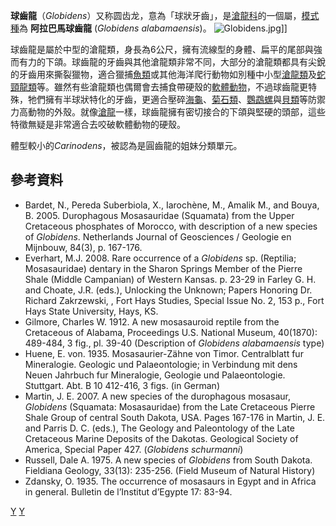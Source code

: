 {{Automatic taxobox
| taxon = Globidens
| authority = Gilmore, 1912
| status = fossil
| image = GlobidensDB2.jpg
| image_caption = 阿拉巴馬球齒龍
| fossil_range = {{Fossil range|84.9|66}}
| subdivision_ranks = [[種|種]]
| subdivision =
*阿拉巴馬球齒龍 ''G. alabamaensis'' <small>([[模式種|模式種]]) <br>Gilmore, 1912</small>
*達科塔球齒龍 ''G. dakotensis'' <small>Russell, 1975</small>
*舒氏球齒龍 ''G. schurmanni'' <small>Martin, 2007</small>
*磷酸盐球齒龍 ''G. phosphaticus'' <small>Bardet and Pereda-Suberbiola, 2005</small>
*单一球齒龍 ''G. simplex'' <small>LeBlanc "et al.", 2019</small>
}}

'''球齒龍'''（''Globidens''）又称圆齿龙，意為「球狀牙齒」，是[[滄龍科|滄龍科]]的一個屬，[[模式種|模式種]]為 '''阿拉巴馬球齒龍''' (''Globidens alabamaensis'')。
[[File:Globidens.jpg|thumb]]]]

球齒龍是屬於中型的滄龍類，身長為6公尺，擁有流線型的身體、扁平的尾部與強而有力的下頜。球齒龍的牙齒與其他滄龍類非常不同，大部分的滄龍類都具有尖銳的牙齒用來撕裂獵物，適合獵捕[[魚類|魚類]]或其他海洋爬行動物如別種中小型[[滄龍類|滄龍類]]及[[蛇頸龍類|蛇頸龍類]]等。雖然有些滄龍類也偶爾會去捕食帶硬殼的[[軟體動物|軟體動物]]，不過球齒龍更特殊，牠們擁有半球狀特化的牙齒，更適合壓碎[[海龜|海龜]]、[[菊石類|菊石類]]、[[鸚鵡螺|鸚鵡螺]]與[[貝類|貝類]]等防禦力高動物的外殼。就像[[滄龍|滄龍]]一樣，球齒龍擁有密切接合的下頜與堅硬的頭部，這些特徵無疑是非常適合去咬破軟體動物的硬殼。

體型較小的''Carinodens''，被認為是圓齒龍的姐妹分類單元。

==參考資料==
* Bardet, N.,  Pereda Suberbiola,  X., Iarochène, M.,  Amalik M., and Bouya, B. 2005. Durophagous Mosasauridae (Squamata) from the Upper Cretaceous phosphates of Morocco, with description of a new species of ''Globidens''. Netherlands Journal of Geosciences / Geologie en Mijnbouw, 84(3), p. 167-176.
* Everhart, M.J. 2008. Rare occurrence of a ''Globidens'' sp. (Reptilia; Mosasauridae) dentary in the Sharon Springs Member of the Pierre Shale (Middle Campanian) of Western Kansas. p.  23-29 in Farley G. H. and Choate, J.R. (eds.), Unlocking the Unknown; Papers Honoring Dr. Richard Zakrzewski, , Fort Hays Studies, Special Issue No. 2, 153 p., Fort Hays State University, Hays, KS.  
* Gilmore, Charles W. 1912. A new mosasauroid reptile from the Cretaceous of Alabama, Proceedings U.S. National Museum, 40(1870): 489-484, 3 fig., pl. 39-40  (Description of ''Globidens alabamaensis'' type)
* Huene, E. von. 1935. Mosasaurier-Zähne von Timor. Centralblatt fur Mineralogie. Geologic und Palaeontologie; in Verbindung mit dens Neuen Jahrbuch fur Mineralogie, Geologie und Palaeontologie. Stuttgart. Abt. B 10 412-416, 3 figs. (in German)
* Martin, J. E. 2007. A new species of the durophagous mosasaur, ''Globidens'' (Squamata: Mosasauridae) from the Late Cretaceous Pierre Shale Group of central South Dakota, USA. Pages 167-176 in Martin, J. E. and Parris D. C. (eds.), The Geology and Paleontology of the Late Cretaceous Marine Deposits of the Dakotas. Geological Society of America, Special Paper 427. (''Globidens schurmanni'')
* Russell, Dale A. 1975. A new species of ''Globidens'' from South Dakota. Fieldiana Geology, 33(13): 235-256. (Field Museum of Natural History)
* Zdansky, O. 1935. The occurrence of mosasaurs in Egypt and in Africa in general. Bulletin de l’Institut d’Egypte 17: 83-94.
{{滄龍科}}
{{Taxonbar|from=Q141401}}

[[Category:滄龍科|Y]]
[[Category:1912年描述的分类群|Y]]